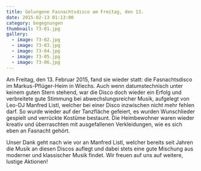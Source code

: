 ```yaml
---
title: Gelungene Fasnachtsdisco am Freitag, den 13.
date: 2015-02-13 01:13:00
category: begegnungen
thumbnail: 73-01.jpg
gallery:
  - image: 73-02.jpg
  - image: 73-03.jpg
  - image: 73-04.jpg
  - image: 73-05.jpg
  - image: 73-06.jpg
---
```


Am Freitag, den 13. Februar 2015, fand sie wieder statt: die Fasnachtsdisco im Markus-Pflüger-Heim in Wiechs. Auch wenn datumstechnisch unter keinem guten Stern stehend, war die Disco doch wieder ein Erfolg und verbreitete gute Stimmung bei abwechslungsreicher Musik, aufgelegt von Leo-DJ Manfred Listl, welcher bei einer Disco inzwischen nicht mehr fehlen darf. So wurde wieder auf der Tanzfläche gefeiert, es wurden Wunschlieder gespielt und verrückte Kostüme bestaunt. Die Heimbewohner waren wieder kreativ und überraschten mit ausgefallenen Verkleidungen, wie es sich eben an Fasnacht gehört.

Unser Dank geht nach wie vor an Manfred Listl, welcher bereits seit Jahren die Musik an diesen Discos auflegt und dabei stets eine gute Mischung aus moderner und klassischer Musik findet. Wir freuen auf uns auf weitere, lustige Aktionen!

